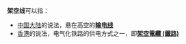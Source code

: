 '''架空线'''可以指：
* [[中国大陆|中国大陆]]的说法，悬在高空的'''[[架空電纜|输电线]]'''
* [[香港|香港]]的说法，电气化铁路的供电方式之一，即'''[[架空電纜_(鐵路)|架空電纜 (鐵路)]]'''
{{disambig|Cat=三字消歧義}}